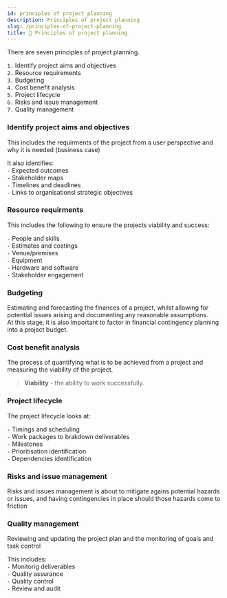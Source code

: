 ```yaml
---
id: principles of project planning
description: Principles of project planning
slug: /principles-of-project-planning
title: 🤔 Principles of project planning
---
```



There are seven principles of project planning. 

`1.` Identify project aims and objectives <br />
`2.` Resource requirements <br />
`3.` Budgeting <br />
`4.` Cost benefit analysis <br />
`5.` Project lifecycle <br />
`6.` Risks and issue management <br />
`7.` Quality management <br />

### Identify project aims and objectives

This includes the requirments of the project from a user perspective and why it is needed (business case) <br />

It also identifies: <br />
`-` Expected outcomes <br />
`-` Stakeholder maps <br />
`-` Timelines and deadlines <br />
`-` Links to organisationsl strategic objectives <br />

### Resource requirments

This includes the following to ensure the projects viability and success: <br />

`-` People and skills <br />
`-` Estimates and costings  <br />
`-` Venue/premises  <br />
`-` Equipment  <br />
`-` Hardware and software  <br />
`-` Stakeholder engagement  <br />

### Budgeting

Estimating and forecasting the finances of a project, whilst allowing for potential issues arising and documenting any reasonable assumptions.  <br />
At this stage, it is also important to factor in financial contingency planning into a project budget.  <br />

### Cost benefit analysis

The process of quantifying what is to be achieved from a project and measuring the viability of the project. <br />
> **Viability** - the ability to work successfully.

### Project lifecycle

The project lifecycle looks at:  <br />

`-` Timings and scheduling  <br />
`-` Work packages to brakdown deliverables  <br />
`-` Milestones  <br />
`-` Prioritisation identification  <br />
`-` Dependencies identification  <br />

### Risks and issue management

Risks and issues management is about to mitigate agains potential hazards or issues, and having contingencies in place should those hazards come to friction  <br />

### Quality management

Reviewing and updating the project plan and the monitoring of goals and task control  <br />

This includes:  <br />
`-` Monitorig deliverables  <br />
`-` Quality assurance  <br />
`-` Quality control  <br />
`-` Review and audit  <br />
